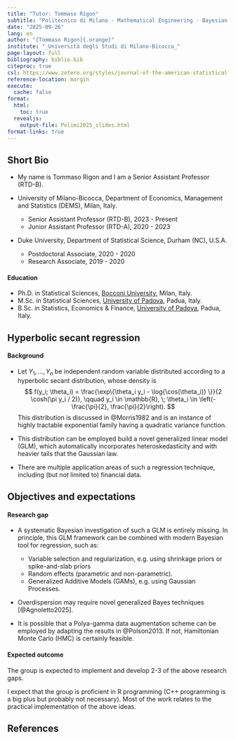 ```yaml
---
title: "Tutor: Tommaso Rigon"
subtitle: "Politecnico di Milano - Mathematical Engineering - Bayesian Statistics"
date: "2025-09-26"
lang: en
author: "[Tommaso Rigon]{.orange}"
institute: "_Università degli Studi di Milano-Bicocca_"
page-layout: full
bibliography: biblio.bib
citeproc: true
csl: https://www.zotero.org/styles/journal-of-the-american-statistical-association
reference-location: margin
execute:
  cache: false
format:
  html:
    toc: true
  revealjs:
    output-file: Polimi2025_slides.html
format-links: true
---
```



## Short Bio

- My name is [Tommaso Rigon]{.blue} and I am a [Senior Assistant Professor]{.orange} (RTD-B).

- [University of Milano-Bicocca]{.blue}, Department of Economics, Management and Statistics (DEMS), Milan, Italy.
  - Senior Assistant Professor (RTD-B), 2023 - Present
  - Junior Assistant Professor (RTD-A), 2020 - 2023

- [Duke University]{.blue}, Department of Statistical Science, Durham (NC), U.S.A.
  - Postdoctoral Associate, 2020 - 2020
  - Research Associate, 2019 - 2020

:::callout-note
#### Education

- [Ph.D. in Statistical Sciences]{.orange}, [Bocconi University](https://www.unibocconi.eu/), Milan, Italy.
- [M.Sc. in Statistical Sciences]{.blue}, [University of Padova](https://www.unipd.it), Padua, Italy.
- [B.Sc. in Statistics, Economics & Finance]{.grey}, [University of Padova](https://www.unipd.it), Padua, Italy.
:::


## Hyperbolic secant regression


:::callout-tip
#### Background
- Let $Y_1,\dots,Y_n$ be independent random variable distributed according to a [hyperbolic secant distribution]{.orange}, whose [density]{.blue} is
$$
f(y_i; \theta_i) = \frac{\exp\{\theta_i y_i - \log{\cos(\theta_i)} \}}{2 \cosh(\pi y_i / 2)}, \qquad y_i \in \mathbb{R}, \; \theta_i \in \left(-\frac{\pi}{2}, \frac{\pi}{2}\right).
$$
This distribution is discussed in @Morris1982 and is an instance of highly tractable [exponential family]{.orange} having a [quadratic variance]{.blue} function. 
:::


- This distribution can be employed build a novel generalized linear model (GLM), which automatically incorporates [heteroskedasticity]{.orange} and with [heavier tails]{.blue} that the Gaussian law.

- There are multiple application areas of such a regression technique, including (but not limited to) financial data. 

## Objectives and expectations

:::callout-tip
#### Research gap
- A systematic [Bayesian investigation]{.orange} of such a GLM is entirely missing. In principle, this GLM framework can be combined with modern Bayesian tool for regression, such as:
  - Variable selection and regularization, e.g. using shrinkage priors or spike-and-slab priors
  - Random effects (parametric and non-parametric).
  - Generalized Additive Models (GAMs), e.g. using Gaussian Processes.

- [Overdispersion]{.orange} may require novel generalized Bayes techniques [@Agnoletto2025].

- It is possible that a [Polya-gamma]{.blue} data augmentation scheme can be employed by adapting the results in @Polson2013. If not, Hamiltonian Monte Carlo (HMC) is certainly feasible.

:::

:::callout-warning
#### Expected outcome

The group is expected to implement and develop 2-3 of the above research gaps. 

I expect that the group is proficient in R programming (C++ programming is a big plus but probably not necessary). Most of the work relates to the practical implementation of the above ideas. 
:::


## References
